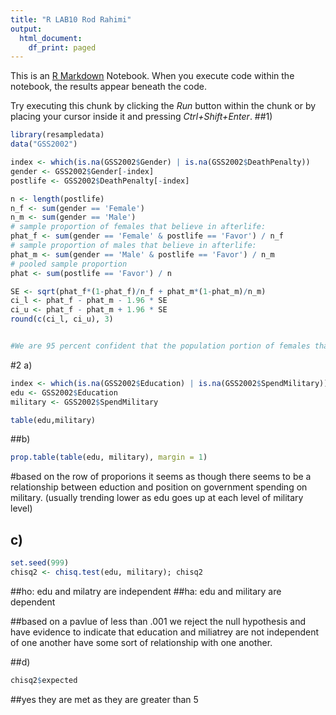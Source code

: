 ```yaml
---
title: "R LAB10 Rod Rahimi"
output:
  html_document:
    df_print: paged
---
```


This is an [R Markdown](http://rmarkdown.rstudio.com) Notebook. When you execute code within the notebook, the results appear beneath the code. 

Try executing this chunk by clicking the *Run* button within the chunk or by placing your cursor inside it and pressing *Ctrl+Shift+Enter*. 
##1)
```r

library(resampledata)
data("GSS2002")

index <- which(is.na(GSS2002$Gender) | is.na(GSS2002$DeathPenalty))
gender <- GSS2002$Gender[-index]
postlife <- GSS2002$DeathPenalty[-index]

n <- length(postlife)
n_f <- sum(gender == 'Female')
n_m <- sum(gender == 'Male')
# sample proportion of females that believe in afterlife:
phat_f <- sum(gender == 'Female' & postlife == 'Favor') / n_f
# sample proportion of males that believe in afterlife:
phat_m <- sum(gender == 'Male' & postlife == 'Favor') / n_m
# pooled sample proportion
phat <- sum(postlife == 'Favor') / n

SE <- sqrt(phat_f*(1-phat_f)/n_f + phat_m*(1-phat_m)/n_m)
ci_l <- phat_f - phat_m - 1.96 * SE
ci_u <- phat_f - phat_m + 1.96 * SE
round(c(ci_l, ci_u), 3)


#We are 95 percent confident that the population portion of females that are in favor of the dead penalty is between .176 and .077 lower than the population portion of males that are in favor of the death penalty 
```


#2 a)
```r
index <- which(is.na(GSS2002$Education) | is.na(GSS2002$SpendMilitary))
edu <- GSS2002$Education
military <- GSS2002$SpendMilitary

table(edu,military)

```
##b)
```r
prop.table(table(edu, military), margin = 1)
```
#based on the row of proporions it seems as though there seems to be a relationship between eduction and position on government spending on military. (usually trending lower as edu goes up at each level of military level)

## c)

```r
set.seed(999)
chisq2 <- chisq.test(edu, military); chisq2
```

##ho: edu and milatry are independent
##ha: edu and military are dependent

##based on a pavlue of less than .001 we reject the null hypothesis and have evidence to indicate that education and miliatrey are not independent of one another have some sort of relationship with one another.

##d)
```r
chisq2$expected
```
##yes they are met as they are greater than 5
